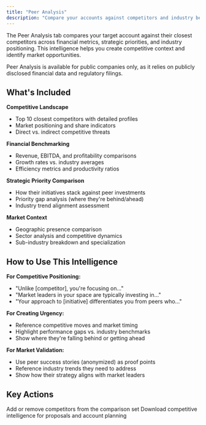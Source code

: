 ```yaml
---
title: "Peer Analysis"
description: "Compare your accounts against competitors and industry benchmarks"
---
```


The Peer Analysis tab compares your target account against their closest competitors across financial metrics, strategic priorities, and industry positioning. This intelligence helps you create competitive context and identify market opportunities.

<Info>
Peer Analysis is available for public companies only, as it relies on publicly disclosed financial data and regulatory filings.
</Info>

## What's Included

**Competitive Landscape**
- Top 10 closest competitors with detailed profiles
- Market positioning and share indicators
- Direct vs. indirect competitive threats

**Financial Benchmarking**
- Revenue, EBITDA, and profitability comparisons
- Growth rates vs. industry averages
- Efficiency metrics and productivity ratios

**Strategic Priority Comparison**
- How their initiatives stack against peer investments
- Priority gap analysis (where they're behind/ahead)
- Industry trend alignment assessment

**Market Context**
- Geographic presence comparison
- Sector analysis and competitive dynamics
- Sub-industry breakdown and specialization

## How to Use This Intelligence

**For Competitive Positioning:**
- "Unlike [competitor], you're focusing on..." 
- "Market leaders in your space are typically investing in..."
- "Your approach to [initiative] differentiates you from peers who..."

**For Creating Urgency:**
- Reference competitive moves and market timing
- Highlight performance gaps vs. industry benchmarks
- Show where they're falling behind or getting ahead

**For Market Validation:**
- Use peer success stories (anonymized) as proof points
- Reference industry trends they need to address
- Show how their strategy aligns with market leaders

## Key Actions

<CardGroup cols={2}>
  <Card title="Customize Peer Groups" icon="users">
    Add or remove competitors from the comparison set
  </Card>
  <Card title="Export Analysis" icon="download">
    Download competitive intelligence for proposals and account planning
  </Card>
</CardGroup>